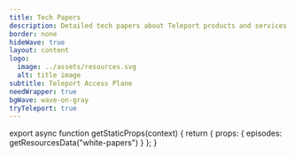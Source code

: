 ```yaml
---
title: Tech Papers
description: Detailed tech papers about Teleport products and services and the challenges facing companies trying to secure access to all environments.
border: none
hideWave: true
layout: content
logo:
  image: ../assets/resources.svg
  alt: title image
subtitle: Teleport Access Plane
needWrapper: true
bgWave: wave-on-gray
tryTeleport: true
---
```



<EpisodesList id="tech-paper" episodes={props.episodes} kind="techPaper" />

export async function getStaticProps(context) {
  return { props: { episodes: getResourcesData("white-papers") } };
}
